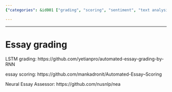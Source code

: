 ```yaml
---
{"categories": &id001 ["grading", "scoring", "sentiment", "text analysis"], "category": "Automated Essay Scoring", "date": "2023-12-22 23:52:59", "description": "This article discusses the use of three automated essay grading tools: LSTM Grading, Essay Scoring, and Neural Essay Assessor. These tools utilize Recurrent Neural Networks (RNN) to evaluate the quality of essays, providing an efficient and reliable method for assessing written work.", "tags": *id001, "title": "Essay grading"}

---
```


------

# Essay grading

LSTM grading: 
https://github.com/yetianpro/automated-essay-grading-by-RNN

essay scoring:
https://github.com/mankadronit/Automated-Essay--Scoring

Neural Essay Assessor:
https://github.com/nusnlp/nea


